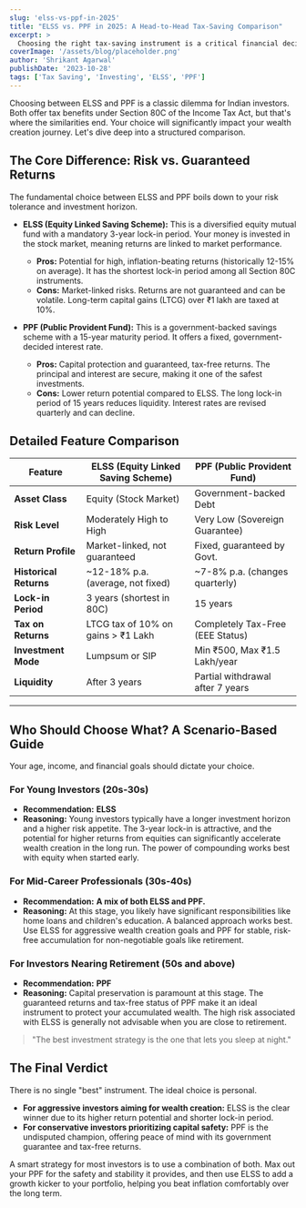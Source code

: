 ```yaml
---
slug: 'elss-vs-ppf-in-2025'
title: "ELSS vs. PPF in 2025: A Head-to-Head Tax-Saving Comparison"
excerpt: >
  Choosing the right tax-saving instrument is a critical financial decision. Both Equity Linked Saving Schemes (ELSS) and Public Provident Fund (PPF) are popular choices under Section 80C, but they cater to very different risk appetites and financial goals. ELSS, a mutual fund, offers wealth creation potential by investing in equities, carrying higher risk but also the possibility of higher returns. It comes with the shortest lock-in period of just three years. In contrast, PPF is a government-backed scheme providing guaranteed, tax-free returns, making it a safe, long-term investment with a 15-year maturity. This guide breaks down their features, risks, and returns to help you decide which is the superior choice for your 2025 investment strategy.
coverImage: '/assets/blog/placeholder.png'
author: 'Shrikant Agarwal'
publishDate: '2023-10-28'
tags: ['Tax Saving', 'Investing', 'ELSS', 'PPF']
---
```


Choosing between ELSS and PPF is a classic dilemma for Indian investors. Both offer tax benefits under Section 80C of the Income Tax Act, but that's where the similarities end. Your choice will significantly impact your wealth creation journey. Let's dive deep into a structured comparison.

## The Core Difference: Risk vs. Guaranteed Returns

The fundamental choice between ELSS and PPF boils down to your risk tolerance and investment horizon.

- **ELSS (Equity Linked Saving Scheme):** This is a diversified equity mutual fund with a mandatory 3-year lock-in period. Your money is invested in the stock market, meaning returns are linked to market performance.
  - **Pros:** Potential for high, inflation-beating returns (historically 12-15% on average). It has the shortest lock-in period among all Section 80C instruments.
  - **Cons:** Market-linked risks. Returns are not guaranteed and can be volatile. Long-term capital gains (LTCG) over ₹1 lakh are taxed at 10%.

- **PPF (Public Provident Fund):** This is a government-backed savings scheme with a 15-year maturity period. It offers a fixed, government-decided interest rate.
  - **Pros:** Capital protection and guaranteed, tax-free returns. The principal and interest are secure, making it one of the safest investments.
  - **Cons:** Lower return potential compared to ELSS. The long lock-in period of 15 years reduces liquidity. Interest rates are revised quarterly and can decline.

## Detailed Feature Comparison

| Feature | ELSS (Equity Linked Saving Scheme) | PPF (Public Provident Fund) |
|---|---|---|
| **Asset Class** | Equity (Stock Market) | Government-backed Debt |
| **Risk Level** | Moderately High to High | Very Low (Sovereign Guarantee) |
| **Return Profile** | Market-linked, not guaranteed | Fixed, guaranteed by Govt. |
| **Historical Returns**| ~12-18% p.a. (average, not fixed) | ~7-8% p.a. (changes quarterly) |
| **Lock-in Period** | 3 years (shortest in 80C) | 15 years |
| **Tax on Returns** | LTCG tax of 10% on gains > ₹1 Lakh | Completely Tax-Free (EEE Status) |
| **Investment Mode** | Lumpsum or SIP | Min ₹500, Max ₹1.5 Lakh/year |
| **Liquidity** | After 3 years | Partial withdrawal after 7 years |

---

## Who Should Choose What? A Scenario-Based Guide

Your age, income, and financial goals should dictate your choice.

### For Young Investors (20s-30s)
- **Recommendation:** **ELSS**
- **Reasoning:** Young investors typically have a longer investment horizon and a higher risk appetite. The 3-year lock-in is attractive, and the potential for higher returns from equities can significantly accelerate wealth creation in the long run. The power of compounding works best with equity when started early.

### For Mid-Career Professionals (30s-40s)
- **Recommendation:** **A mix of both ELSS and PPF.**
- **Reasoning:** At this stage, you likely have significant responsibilities like home loans and children's education. A balanced approach works best. Use ELSS for aggressive wealth creation goals and PPF for stable, risk-free accumulation for non-negotiable goals like retirement.

### For Investors Nearing Retirement (50s and above)
- **Recommendation:** **PPF**
- **Reasoning:** Capital preservation is paramount at this stage. The guaranteed returns and tax-free status of PPF make it an ideal instrument to protect your accumulated wealth. The high risk associated with ELSS is generally not advisable when you are close to retirement.

> "The best investment strategy is the one that lets you sleep at night."

## The Final Verdict

There is no single "best" instrument. The ideal choice is personal.

- **For aggressive investors aiming for wealth creation:** ELSS is the clear winner due to its higher return potential and shorter lock-in period.
- **For conservative investors prioritizing capital safety:** PPF is the undisputed champion, offering peace of mind with its government guarantee and tax-free returns.

A smart strategy for most investors is to use a combination of both. Max out your PPF for the safety and stability it provides, and then use ELSS to add a growth kicker to your portfolio, helping you beat inflation comfortably over the long term. 